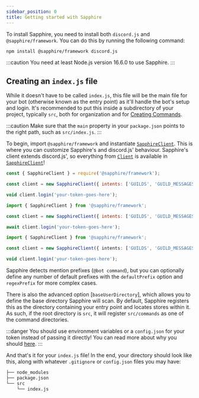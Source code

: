 ```yaml
---
sidebar_position: 0
title: Getting started with Sapphire
---
```


To install Sapphire, you need to install both `discord.js` and `@sapphire/framework`.
You can do this by running the following command:

```bash npm2yarn2pnpm
npm install @sapphire/framework discord.js
```

:::caution
You need at least Node.js version 16.6.0 to use Sapphire.
:::

## Creating an `index.js` file

While it doesn't have to be called `index.js`, this file will be the main file for your bot (otherwise known as the entry point) as it'll handle the bot's setup and login. It's recommended to put this inside a subdirectory of your project, typically `src`, both for organization and for [Creating Commands](creating-a-basic-command).

:::caution
Make sure that the `main` property in your `package.json` points to the right path, such as `src/index.js`.
:::

To begin, import `@sapphire/framework` and instantiate [`SapphireClient`][sapphire].
This is where you can customize Sapphire's and discord.js' behaviour.
Sapphire's client extends discord.js',
so everything from [`Client`][djs-client] is available in [`SapphireClient`][sapphire]!

<Tabs groupId="language-choice">
<TabItem value="javascript" label="JavaScript" default>

```javascript
const { SapphireClient } = require('@sapphire/framework');

const client = new SapphireClient({ intents: ['GUILDS', 'GUILD_MESSAGES'] });

void client.login('your-token-goes-here');
```

</TabItem>
<TabItem value="ESM" label="ESM">

```javascript
import { SapphireClient } from '@sapphire/framework';

const client = new SapphireClient({ intents: ['GUILDS', 'GUILD_MESSAGES'] });

await client.login('your-token-goes-here');
```

</TabItem>
<TabItem value="typescript" label="TypeScript">

```typescript
import { SapphireClient } from '@sapphire/framework';

const client = new SapphireClient({ intents: ['GUILDS', 'GUILD_MESSAGES'] });

void client.login('your-token-goes-here');
```

</TabItem>
</Tabs>

Sapphire detects mention prefixes (`@bot command`),
but you can optionally define any number of default prefixes with the `defaultPrefix` option and `regexPrefix` for more complex cases.

There is also the advanced option [`baseUserDirectory`],
which allows you to define the base directory Sapphire will scan. By default,
Sapphire registers this as the directory containing your entry point and locates stores within it. As such, if the root directory is `src`, it will register `src/commands` as one of the command directories.

:::danger
You should use environment variables or a `config.json` for your token instead of passing it directly!
You can read more about why you should [here][securing-your-token].
:::

And that's it for your `index.js` file! In the end, your directory should look like this,
along with whatever `.gitignore` or `config.json` files you may have:

```bash {4}
├── node_modules
├── package.json
└── src
    └── index.js
```

[sapphire]: ../../Documentation/api-framework/classes/SapphireClient
[djs-client]: https://discord.js.org/#/docs/main/stable/class/Client
[baseuserdirectory]: ../../Documentation/api-framework/interfaces/SapphireClientOptions#baseuserdirectory
[securing-your-token]: https://discordjs.guide/preparations/setting-up-a-bot-application.html#your-token
